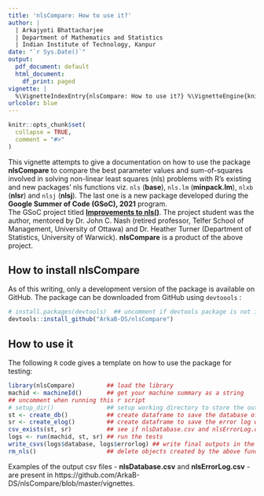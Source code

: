 ```yaml
---
title: 'nlsCompare: How to use it?'
author: |
  | Arkajyoti Bhattacharjee
  | Department of Mathematics and Statistics
  | Indian Institute of Technology, Kanpur
date: "`r Sys.Date()`"
output:
  pdf_document: default
  html_document:
    df_print: paged
vignette: |
  %\VignetteIndexEntry{nlsCompare: How to use it?} %\VignetteEngine{knitr::rmarkdown} %\VignetteEncoding{UTF-8}
urlcolor: blue
---
```


```r
knitr::opts_chunk$set(
  collapse = TRUE,
  comment = "#>"
)
```

This vignette attempts to give a documentation on how to use the package **nlsCompare** to compare the best parameter values and sum-of-squares involved in solving non-linear least squares (nls) problems with R's existing and new packages' nls functions viz. `nls` (**base**), `nls.lm` (**minpack.lm**), `nlxb` (**nlsr**) and `nlsj` (**nlsj**). The last one is a new package developed during the **Google Summer of Code (GSoC), 2021** program.  
The GSoC project titled [**Improvements to nls()**](https://gitlab.com/nashjc/improvenls). The project student was the author, mentored by Dr. John C. Nash (retired professor, Telfer School of Management, University of Ottawa) and Dr. Heather Turner (Department of Statistics, University of Warwick). **nlsCompare** is a product of the above project.

## How to install nlsCompare

As of this writing, only a development version of the package is available on GitHub. The package can be downloaded from GitHub using `devtoools` :
```r
# install.packages(devtools)  ## uncomment if devtools package is not installed
devtools::install_github("ArkaB-DS/nlsCompare")
```

## How to use it

The following `R` code gives a template on how to use the package for testing:

```r
library(nlsCompare)         ## load the library
machid <- machineId()       ## get your machine summary as a string 
## uncomment when running this r script
# setup_dir()               ## setup working directory to store the outputs
st <- create_db()           ## create dataframe to save the database of problems 
sr <- create_elog()         ## create dataframe to save the error log while solving the problems
csv_exists(st, sr)          ## see if nlsDatabase.csv and nlsErrorLog.csv already exists in the directory
logs <- run(machid, st, sr) ## run the tests
write_csvs(logs$database, logs$errorlog) ## write final outputs in the csv files created
rm_nls()                    ## delete objects created by the above functions 
```

Examples of the output csv files - **nlsDatabase.csv** and **nlsErrorLog.csv** - are present in https://github.com/ArkaB-DS/nlsCompare/blob/master/vignettes.














